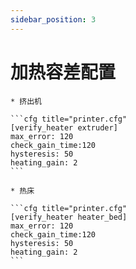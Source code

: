 ```yaml
---
sidebar_position: 3
---
```


# 加热容差配置

    * 挤出机

    ```cfg title="printer.cfg"
    [verify_heater extruder]
    max_error: 120
    check_gain_time:120
    hysteresis: 50
    heating_gain: 2
    ```
       
    * 热床

    ```cfg title="printer.cfg"
    [verify_heater heater_bed]
    max_error: 120
    check_gain_time:120
    hysteresis: 50
    heating_gain: 2
    ```